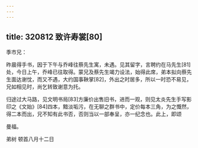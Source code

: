 ```yaml
---
---
---
```

title: 320812 致许寿裳[80]
---




季巿兄：

昨晨得手书，因于下午与乔峰往蔡先生寓，未遇。见其留字，言聘约在马先生[81]处，今日上午，乔峰已往取得。蒙兄及蔡先生竭力设法，始得此席，弟本拟向蔡先生面达谢忱，而又不遇，大约国事鞅掌[82]，外出之时居多，所以一时恐不易见，兄如相见时，尚乞转致谢意为托。

归途过大马路，见文明书局[83]方廉价出售旧书，进而一观，则见太炎先生手写影印之《文始》[84]四本，黯淡垢污，在无聊之群书中，定价每本三角，为之慨然，得二本而出，兄不知有此书否，否则当以一部奉呈，亦一纪念也。此上，即颂

曼福。

弟树 顿首八月十二日